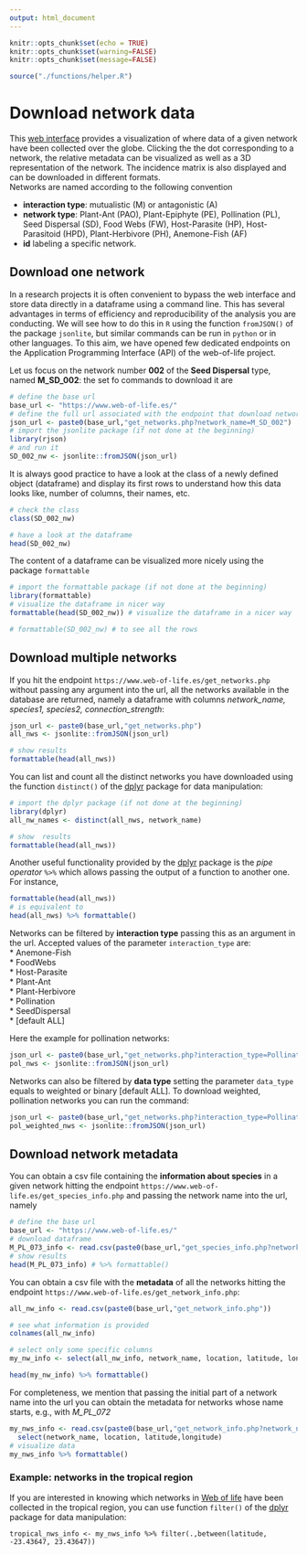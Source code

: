 ```yaml
---
output: html_document
---
```


```r
knitr::opts_chunk$set(echo = TRUE)
knitr::opts_chunk$set(warning=FALSE)
knitr::opts_chunk$set(message=FALSE)

source("./functions/helper.R")
```

# Download network data {#session-download-data}

This <a href="https://www.web-of-life.es" target="_blank">web interface</a> provides a visualization of where data of a given network have been collected over the globe. 
Clicking the the dot corresponding to a network, the relative metadata can be visualized as well as a 3D representation of the network. 
The incidence matrix is also displayed and can be downloaded in different formats.  
Networks are named according to the following convention 
<!-- specifications are contained within the name of each network -->
  
* **interaction type**:  mutualistic (M) or antagonistic (A) 
* **network type**: Plant-Ant (PAO), Plant-Epiphyte (PE), Pollination (PL), Seed Dispersal (SD), Food Webs (FW), Host-Parasite (HP), Host-Parasitoid (HPD), Plant-Herbivore (PH), Anemone-Fish (AF)
* **id** labeling a specific network. 


## Download one network  

In a research projects it is often convenient to bypass the web interface and store data directly in a dataframe using a command line. This has several advantages in terms of efficiency and reproducibility of the analysis you are conducting. We will see how to do this in `R` using the function `fromJSON()` of the package  `jsonlite`, but similar commands can be run in `python` or in other languages. To this aim, we have opened few dedicated endpoints on the Application Programming Interface (API) of the  web-of-life project. 

Let us focus on the network number **002** of the **Seed Dispersal** type, named **M_SD_002**: the set fo commands to download it are
```r
# define the base url
base_url <- "https://www.web-of-life.es/"     
# define the full url associated with the endpoint that download networks interactions
json_url <- paste0(base_url,"get_networks.php?network_name=M_SD_002")
# import the jsonlite package (if not done at the beginning) 
library(rjson) 
# and run it 
SD_002_nw <- jsonlite::fromJSON(json_url)
```
It is always good practice to have a look at the class  of a newly defined object (dataframe) and display its first rows to understand how this data looks like, number of columns, their names, etc. 
```r
# check the class 
class(SD_002_nw)

# have a look at the dataframe
head(SD_002_nw)
```
The content of a dataframe can be visualized more nicely using the package `formattable`
```r
# import the formattable package (if not done at the beginning) 
library(formattable)
# visualize the dataframe in nicer way
formattable(head(SD_002_nw)) # visualize the dataframe in a nicer way

# formattable(SD_002_nw) # to see all the rows
```


## Download multiple networks  

If you hit the endpoint `https://www.web-of-life.es/get_networks.php` without passing any argument into the url, all the networks available in the database are returned, namely a dataframe with columns 
*network_name, species1, species2, connection_strength*: 
```r
json_url <- paste0(base_url,"get_networks.php") 
all_nws <- jsonlite::fromJSON(json_url)

# show results 
formattable(head(all_nws))
```
You can list and count all the distinct networks you have downloaded using the function `distinct()` of the  <a href="https://dplyr.tidyverse.org/"  target="_blank">dplyr</a> package for data manipulation: 
```r
# import the dplyr package (if not done at the beginning) 
library(dplyr)
all_nw_names <- distinct(all_nws, network_name)

# show  results 
formattable(head(all_nws))
```

Another useful functionality provided by the <a href="https://dplyr.tidyverse.org/"  target="_blank">dplyr</a> package is the *pipe operator* `%>%` which allows passing the output of a function to another one. For instance, 
```r
formattable(head(all_nws))
# is equivalent to 
head(all_nws) %>% formattable()
```

Networks can be filtered by **interaction type** passing this as an argument in the url. Accepted values of the parameter `interaction_type` are:  <br>
  * Anemone-Fish  <br>
  * FoodWebs <br>
  * Host-Parasite <br> 
  * Plant-Ant <br>
  * Plant-Herbivore  <br>
  * Pollination  <br>
  * SeedDispersal <br>
  * [default ALL]  

Here the example for pollination networks: 
```r
json_url <- paste0(base_url,"get_networks.php?interaction_type=Pollination") 
pol_nws <- jsonlite::fromJSON(json_url)
```


Networks can also be filtered by **data type** setting the parameter `data_type` equals to  weighted or binary  [default ALL]. To download weighted, pollination networks you can run the command: 
```r
json_url <- paste0(base_url,"get_networks.php?interaction_type=Pollination&data_type=weighted") 
pol_weighted_nws <- jsonlite::fromJSON(json_url)
```


## Download network metadata  

You can obtain a csv file containing the **information about species** in a given network hitting the endpoint `https://www.web-of-life.es/get_species_info.php` and passing the network name into the url, namely

```r
# define the base url
base_url <- "https://www.web-of-life.es/"     
# download dataframe 
M_PL_073_info <- read.csv(paste0(base_url,"get_species_info.php?network_name=M_PL_073"))
# show results 
head(M_PL_073_info) # %>% formattable()
```

You can obtain a csv file with the **metadata** of all the networks hitting the endpoint 
`https://www.web-of-life.es/get_network_info.php`:      
```r
all_nw_info <- read.csv(paste0(base_url,"get_network_info.php"))

# see what information is provided 
colnames(all_nw_info)

# select only some specific columns 
my_nw_info <- select(all_nw_info, network_name, location, latitude, longitude)

head(my_nw_info) %>% formattable()

```
For completeness, we mention that passing the initial part of a network name into the url you can obtain the metadata for networks whose name starts, e.g., with *M_PL_072*
```r
my_nws_info <- read.csv(paste0(base_url,"get_network_info.php?network_name=M_PL_072")) %>%
  select(network_name, location, latitude,longitude)
# visualize data
my_nws_info %>% formattable()
```


### Example: networks in the tropical region {-}   

If you are interested in knowing which networks in <a href="https://www.web-of-life.es" target="_blank">Web of life</a> have been collected in the tropical region, you can use function `filter()` of the  <a href="https://dplyr.tidyverse.org/"  target="_blank">dplyr</a> package for data manipulation: 
```
tropical_nws_info <- my_nws_info %>% filter(.,between(latitude, -23.43647, 23.43647)) 
```


